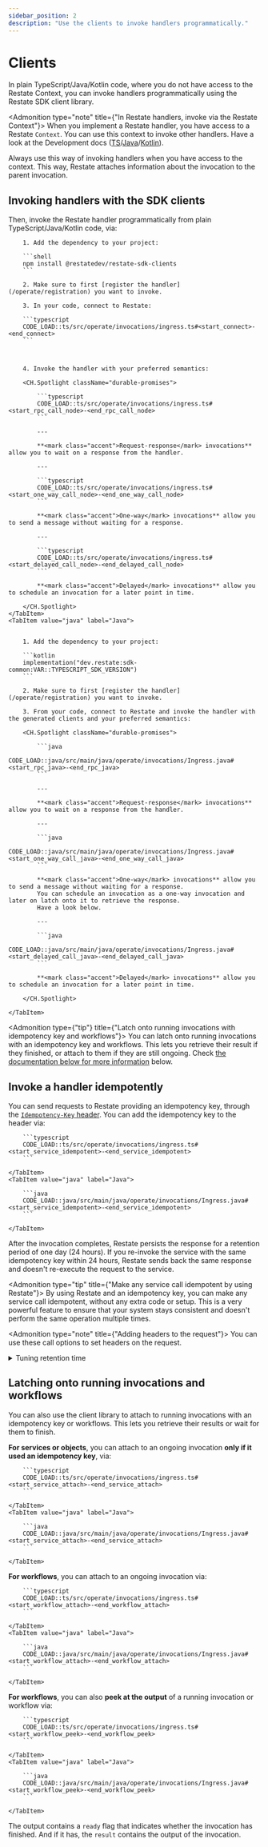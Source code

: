 ```yaml
---
sidebar_position: 2
description: "Use the clients to invoke handlers programmatically."
---
```



# Clients

In plain TypeScript/Java/Kotlin code, where you do not have access to the Restate Context, you can invoke handlers programmatically using the Restate SDK client library.

<Admonition type="note" title={"In Restate handlers, invoke via the Restate Context"}>
When you implement a Restate handler, you have access to a Restate `Context`.
You can use this context to invoke other handlers.
Have a look at the Development docs ([TS](/develop/ts/service-communication)/[Java](/develop/java/service-communication)/[Kotlin](/develop/java/service-communication?sdk=kotlin)).

Always use this way of invoking handlers when you have access to the context.
This way, Restate attaches information about the invocation to the parent invocation.
</Admonition>

## Invoking handlers with the SDK clients

Then, invoke the Restate handler programmatically from plain TypeScript/Java/Kotlin code, via:

<Tabs groupId="sdk" queryString>
    <TabItem value="ts" label="TypeScript">

        1. Add the dependency to your project:

        ```shell
        npm install @restatedev/restate-sdk-clients
        ```

        2. Make sure to first [register the handler](/operate/registration) you want to invoke.

        3. In your code, connect to Restate:

        ```typescript
        CODE_LOAD::ts/src/operate/invocations/ingress.ts#<start_connect>-<end_connect>
        ```



        4. Invoke the handler with your preferred semantics:

        <CH.Spotlight className="durable-promises">

            ```typescript
            CODE_LOAD::ts/src/operate/invocations/ingress.ts#<start_rpc_call_node>-<end_rpc_call_node>
            ```

            ---

            **<mark class="accent">Request-response</mark> invocations** allow you to wait on a response from the handler.

            ---

            ```typescript
            CODE_LOAD::ts/src/operate/invocations/ingress.ts#<start_one_way_call_node>-<end_one_way_call_node>
            ```

            **<mark class="accent">One-way</mark> invocations** allow you to send a message without waiting for a response.

            ---

            ```typescript
            CODE_LOAD::ts/src/operate/invocations/ingress.ts#<start_delayed_call_node>-<end_delayed_call_node>
            ```

            **<mark class="accent">Delayed</mark> invocations** allow you to schedule an invocation for a later point in time.

        </CH.Spotlight>
    </TabItem>
    <TabItem value="java" label="Java">


        1. Add the dependency to your project:

        ```kotlin
        implementation("dev.restate:sdk-common:VAR::TYPESCRIPT_SDK_VERSION")
        ```

        2. Make sure to first [register the handler](/operate/registration) you want to invoke.

        3. From your code, connect to Restate and invoke the handler with the generated clients and your preferred semantics:

        <CH.Spotlight className="durable-promises">

            ```java
            CODE_LOAD::java/src/main/java/operate/invocations/Ingress.java#<start_rpc_java>-<end_rpc_java>
            ```

            ---

            **<mark class="accent">Request-response</mark> invocations** allow you to wait on a response from the handler.

            ---

            ```java
            CODE_LOAD::java/src/main/java/operate/invocations/Ingress.java#<start_one_way_call_java>-<end_one_way_call_java>
            ```

            **<mark class="accent">One-way</mark> invocations** allow you to send a message without waiting for a response.
            You can schedule an invocation as a one-way invocation and later on latch onto it to retrieve the response.
            Have a look below.

            ---

            ```java
            CODE_LOAD::java/src/main/java/operate/invocations/Ingress.java#<start_delayed_call_java>-<end_delayed_call_java>
            ```

            **<mark class="accent">Delayed</mark> invocations** allow you to schedule an invocation for a later point in time.

        </CH.Spotlight>

    </TabItem>
</Tabs>


<Admonition type={"tip"} title={"Latch onto running invocations with idempotency key and workflows"}>
    You can latch onto running invocations with an idempotency key and workflows. This lets you retrieve their result if they finished, or attach to them if they are still ongoing.
    Check [the documentation below for more information](#latching-onto-running-invocations-and-workflows) below.
</Admonition>

## Invoke a handler idempotently

You can send requests to Restate providing an idempotency key, through the [`Idempotency-Key` header](https://datatracker.ietf.org/doc/draft-ietf-httpapi-idempotency-key-header/).
You can add the idempotency key to the header via:

<Tabs groupId="sdk" queryString>
    <TabItem value="ts" label="TypeScript">

        ```typescript
        CODE_LOAD::ts/src/operate/invocations/ingress.ts#<start_service_idempotent>-<end_service_idempotent>
        ```

    </TabItem>
    <TabItem value="java" label="Java">

        ```java
        CODE_LOAD::java/src/main/java/operate/invocations/Ingress.java#<start_service_idempotent>-<end_service_idempotent>
        ```

    </TabItem>
</Tabs>



After the invocation completes, Restate persists the response for a retention period of one day (24 hours).
If you re-invoke the service with the same idempotency key within 24 hours, Restate sends back the same response and doesn't re-execute the request to the service.

<Admonition type="tip" title={"Make any service call idempotent by using Restate"}>
    By using Restate and an idempotency key, you can make any service call idempotent, without any extra code or setup.
    This is a very powerful feature to ensure that your system stays consistent and doesn't perform the same operation multiple times.
</Admonition>

<Admonition type="note" title={"Adding headers to the request"}>
    You can use these call options to set headers on the request.
</Admonition>

<details className={"grey-details"}>
    <summary> Tuning retention time</summary>

    <CH.Section>
        You can tune the [retention time](focus://3) on a service-level by using the [Admin API](focus://1[15:28]) ([docs](/references/admin-api#tag/service/operation/modify_service)):
        ```shell
        curl -X PATCH localhost:9070/services/MyService \
            -H 'content-type: application/json' \
            -d '{"idempotency_retention": "2days"}'
        ```
        The [retention time](focus://3) is in [humantime format](https://docs.rs/humantime/latest/humantime/).
    </CH.Section>

</details>

## Latching onto running invocations and workflows

You can also use the client library to attach to running invocations with an idempotency key or workflows.
This lets you retrieve their results or wait for them to finish.

**For services or objects**, you can attach to an ongoing invocation **only if it used an idempotency key**, via:

<Tabs groupId="sdk" queryString>
    <TabItem value="ts" label="TypeScript">

        ```typescript
        CODE_LOAD::ts/src/operate/invocations/ingress.ts#<start_service_attach>-<end_service_attach>
        ```

    </TabItem>
    <TabItem value="java" label="Java">

        ```java
        CODE_LOAD::java/src/main/java/operate/invocations/Ingress.java#<start_service_attach>-<end_service_attach>
        ```

    </TabItem>
</Tabs>

**For workflows**, you can attach to an ongoing invocation via:

<Tabs groupId="sdk" queryString>
    <TabItem value="ts" label="TypeScript">

        ```typescript
        CODE_LOAD::ts/src/operate/invocations/ingress.ts#<start_workflow_attach>-<end_workflow_attach>
        ```

    </TabItem>
    <TabItem value="java" label="Java">

        ```java
        CODE_LOAD::java/src/main/java/operate/invocations/Ingress.java#<start_workflow_attach>-<end_workflow_attach>
        ```

    </TabItem>
</Tabs>

**For workflows**, you can also **peek at the output** of a running invocation or workflow via:

<Tabs groupId="sdk" queryString>
    <TabItem value="ts" label="TypeScript">

        ```typescript
        CODE_LOAD::ts/src/operate/invocations/ingress.ts#<start_workflow_peek>-<end_workflow_peek>
        ```

    </TabItem>
    <TabItem value="java" label="Java">

        ```java
        CODE_LOAD::java/src/main/java/operate/invocations/Ingress.java#<start_workflow_peek>-<end_workflow_peek>
        ```

    </TabItem>
</Tabs>

The output contains a `ready` flag that indicates whether the invocation has finished.
And if it has, the `result` contains the output of the invocation.




